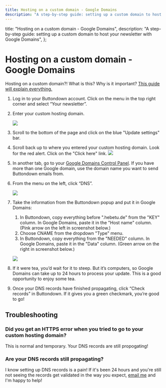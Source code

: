 ```yaml
---
title: Hosting on a custom domain - Google Domains
description: "A step-by-step guide: setting up a custom domain to host your newsletter with Google Domains"
---
```



  title: "Hosting on a custom domain - Google Domains",
  description:
    "A step-by-step guide: setting up a custom domain to host your newsletter with Google Domains",
};

# Hosting on a custom domain - Google Domains

<Notice variant="info">
Hosting on a custom domain?!  What is this? Why is it important?  <a
    className="text-green-800 underline"
    href="https://docs.buttondown.email/getting-started/hosting-on-a-custom-domain"
  >This guide will explain everything.</a>
</Notice>

1. Log in to your Buttondown account. Click on the menu in the top right corner and select “Your newsletter”.

2. Enter your custom hosting domain.

    ![](/images/hosting-domains/hosting-domain3.png)

3.  Scroll to the bottom of the page and click on the blue "Update settings" bar.
4. Scroll back up to where you entered your custom hosting domain.  Look for the red alert.  Click on the "Click here" link. 
    ![](/images/hosting-domains/red-alert.png)
5. In another tab, go to your [Google Domains Control Panel](domains.google.com/).   If you have more than one Google domain, use the domain name you want to send Buttondown emails from.

6. From the menu on the left, click “DNS”. 

    ![](/images/sending-domains/Google-Domains-webpanel-navigation.png)

7. Take the information from the Buttondown popup and put it in Google Domains:

   1. In Buttondown, copy everything before ".hebetu.de" from the "KEY" column.  In Google Domains, paste it in the "Host name" column. (Pink arrow on the left in screenshot below.)
   2. Choose CNAME from the dropdown "Type" menu.
   3. In Buttondown, copy everything from the "NEEDED" column.  In Google Domains, paste it in the "Data" column.  (Green arrow on the right in screenshot below.)

     ![](/images/hosting-domains/hosting-on-google-domains2.png)

8. If it were tea, you’d wait for it to steep. But it’s computers, so Google Domains can take up to 24 hours to process your update. This is a good opportunity to enjoy some tea.

9. Once your DNS records have finished propagating, click “Check records” in Buttondown. If it gives you a green checkmark, you’re good to go!

##  Troubleshooting

### Did you get an HTTPS error when you tried to go to your custom hosting domain?

This is normal and temporary.  Your DNS records are still propogating!

###  Are your DNS records still propagating?

I know setting up DNS records is a pain! If it's been 24 hours and you're still not seeing the records get validated in the way you expect, <a href="mailto:justin@buttondown.email">email me</a> and I'm happy to help!
